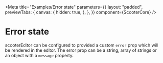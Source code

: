 
<Meta
  title="Examples/Error state"
  parameters={{
    layout: "padded",
    previewTabs: {
      canvas: {
        hidden: true,
      },
    },
  }}
  component={ScooterCore}
/>

# Error state

scooterEditor can be configured to provided a custom `error` prop which will be
rendered in the editor. The error prop can be a string, array of strings or an
object with a `message` property.

<Canvas>
  <Story name="Error state">
    <ScooterCore
      error={{
        message: "Something went wrong in the editor",
      }}
    />
  </Story>
</Canvas>
